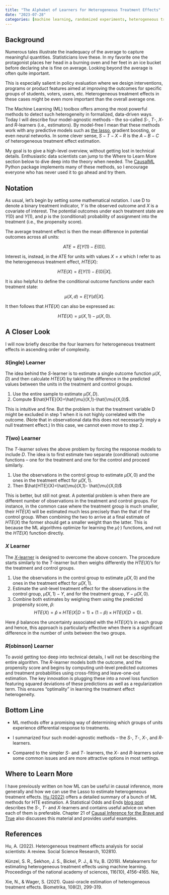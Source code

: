 ```yaml
---
title: "The Alphabet of Learners for Heterogeneous Treatment Effects"
date: "2023-07-28"
categories: [machine learning, randomized experiments, heterogeneous treatment effects]
---
```


## Background

Numerous tales illustrate the inadequacy of the average to capture meaningful quantities. Statisticians love these. In my favorite one the protagonist places her head in a burning oven and her feet in an ice bucket before declaring she is fine on average. Looking beyond the average is often quite important.

This is especially salient in policy evaluation where we design interventions, programs or product features aimed at improving the outcomes for specific groups of students, voters, users, etc. Heterogeneous treatment effects in these cases might be even more important than the overall average one.

The Machine Learning (ML) toolbox offers among the most powerful methods to detect such heterogeneity in formalized, data-driven ways. Today I will describe four model-agnostic methods – the so-called $S$-, $T$-, $X$- and $R$-learners (i.e., estimators). By model-free I mean that these methods work with any predictive models such as [the lasso](https://yasenov.com/2023/06/using-lasso-to-estimate-heterogeneous-treatment-effects/), gradient boosting, or even neural networks. In some clever sense, $S-T-X-R$ is the $A-B-C$ of heterogeneous treatment effect estimation.

My goal is to give a high-level overview, without getting lost in technical details. Enthusiastic data scientists can jump to the Where to Learn More section below to dive deep into the theory when needed. The [CausalML](https://causalml.readthedocs.io/en/latest/index.html) Python package implements many of these methods, so I encourage everyone who has never used it to go ahead and try them.

## Notation

As usual, let’s begin by setting some mathematical notation. I use D to denote a binary treatment indicator, $Y$ is the observed outcome and $X$ is a covariate of interest. The potential outcomes under each treatment state are $Y(0)$ and $Y(1)$, and $p$ is the (conditional) probability of assignment into the treatment (i.e., the propensity score).

The average treatment effect is then the mean difference in potential outcomes across all units:

  $$ATE = E[Y(1)-E(0)].$$

Interest is, instead, in the ATE for units with values $X=x$ which I refer to as the heterogeneous treatment effect, $HTE(X)$:

  $$HTE(X) = E[Y(1)-E(0)|X].$$

It is also helpful to define the conditional outcome functions under each treatment state:

  $$\mu(X,d) = E[Y(d)|X].$$

It then follows that $HTE(X)$ can also be expressed as:

  $$HTE(X) = \mu(X,1) - \mu(X,0).$$

## A Closer Look

I will now briefly describe the four learners for heterogeneous treatment effects in ascending order of complexity.

### $S$(ingle) Learner

The idea behind the $S$-learner is to estimate a single outcome function $\mu(X,D)$ and then calculate $HTE(X)$ by taking the difference in the predicted values between the units in the treatment and control groups.

::: {.callout-note title="Algorithm:"}
1. Use the entire sample to estimate $\hat{\mu}(X,D)$.
2. Compute $\hat{HTE}(X)=\hat{\mu}(X,1)-\hat{\mu}(X,0)$.
:::


This is intuitive and fine. But the problem is that the treatment variable D might be excluded in step 1 when it is not highly correlated with the outcome. (Note that in observational data this does not necessarily imply a null treatment effect.) In this case, we cannot even move to step 2.

### $T$(wo) Learner

The $T$-learner solves the above problem by forcing the response models to include $D$. The idea is to first estimate two separate (conditional) outcome functions – one for the treatment and one for the control and proceed similarly.

::: {.callout-note title="Algorithm:"}
1. Use the observations in the control group to estimate $\hat{\mu}(X,0)$ and the ones in the treatment effect for $\hat{\mu}(X,1)$.
2. Then $\hat{HTE}(X)=\hat{\mu}(X,1)- \hat{\mu}(X,0)$
:::

This is better, but still not great. A potential problem is when there are different number of observations in the treatment and control groups. For instance, in the common case where the treatment group is much smaller, their $HTE(X)$ will be estimated much less precisely than the that of the control group. When combining the two to arrive at a final estimate of $HTE(X)$ the former should get a smaller weight than the latter. This is because the ML algorithms optimize for learning the $\mu(\cdot)$ functions, and not the $HTE(X)$ function directly.

### $X$ Learner

The [$X$-learner](https://www.pnas.org/doi/abs/10.1073/pnas.1804597116) is designed to overcome the above concern. The procedure starts similarly to the $T$-learner but then weighs differently the $HTE(X)$’s for the treatment and control groups.

::: {.callout-note title="Algorithm:"}
1. Use the observations in the control group to estimate $\hat{\mu}(X,0)$ and the ones in the treatment effect for $\hat{\mu}(X,1)$.
2. Estimate the unit-level treatment effect for the observations in the control group, $\hat{\mu}(X,1)-Y$, and for the treatment group, $Y-\hat{\mu}(X,0)$.
3. Combine both estimates by weighing them using the predicted propensity score, $\hat{p}$:
  $$HTE(X)=\hat{p} \times HTE(X|D=1) + (1-\hat{p})\times HTE(X|D=0).$$
:::

Here $\hat{p}$ balances the uncertainty associated with the $HTE(X)$‘s in each group and hence, this approach is particularly effective when there is a significant difference in the number of units between the two groups.

### $R$(obinson) Learner

To avoid getting too deep into technical details, I will not be describing the entire algorithm. The $R$-learner models both the outcome, and the propensity score and begins by computing unit-level predicted outcomes and treatment probabilities using cross-fitting and leave-one-out estimation. The key innovation is plugging these into a novel loss function featuring squared deviations of these predictions as well as a regularization term. This ensures “optimality” in learning the treatment effect heterogeneity.

## Bottom Line

- ML methods offer a promising way of determining which groups of units experience differential response to treatments.

- I summarized four such model-agnostic methods – the $S$-, $T$-, $X$-, and $R$-learners.

- Compared to the simpler $S$- and $T$- learners, the $X$- and $R$-learners solve some common issues and are more attractive options in most settings.

## Where to Learn More

I have previously written on how ML can be useful in causal inference, more generally and how we can use the Lasso to estimate heterogeneous treatment effects. [Hu (2022)](https://www.sciencedirect.com/science/article/pii/S0049089X22001211) offers a detailed summary of a bunch of ML methods for HTE estimation. A Statistical Odds and Ends [blog post](https://statisticaloddsandends.wordpress.com/2022/05/20/t-learners-s-learners-and-x-learners/) describes the $S$-, $T$- and $X$-learners and contains useful advice on when each of them is preferable. Chapter 21 of [Causal Inference for the Brave and True](https://matheusfacure.github.io/python-causality-handbook/21-Meta-Learners.html) also discusses this material and provides useful examples.

## References

Hu, A. (2022). Heterogeneous treatment effects analysis for social scientists: A review. Social Science Research, 102810.

Künzel, S. R., Sekhon, J. S., Bickel, P. J., & Yu, B. (2019). Metalearners for estimating heterogeneous treatment effects using machine learning. Proceedings of the national academy of sciences, 116(10), 4156-4165. Nie,

Xie, N., & Wager, S. (2021). Quasi-oracle estimation of heterogeneous treatment effects. Biometrika, 108(2), 299-319.